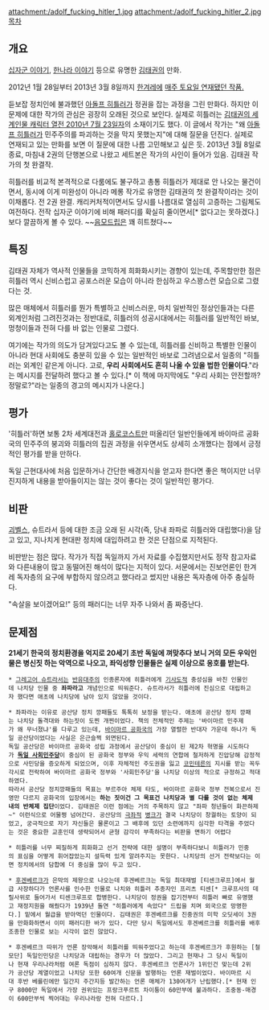 attachment:/adolf_fucking_hitler_1.jpg attachment:/adolf_fucking_hitler_2.jpg
[[목차]]
== 개요 ==
[[김태권의 십자군 이야기|십자군 이야기]], [[김태권의 한나라 이야기|한나라 이야기]] 등으로 유명한 [[김태권]]의 만화.

2012년 1월 28일부터 2013년 3월 8일까지 [[한겨레]]에 [http://www.hani.co.kr/kisa/section-009017000/home01.html 매주 토요일 연재됐던 작품.]

듣보잡 정치인에 불과했던 [[아돌프 히틀러]]가 정권을 잡는 과정을 그린 만화다. 하지만 이 문제에 대한 작가의 관심은 굉장히 오래된 것으로 보인다. 실제로 히틀러는 [http://hook.hani.co.kr/archives/9221 김태권의 세계인물 캐릭터 열전 2010년 7월 23일자]의 소재이기도 했다. 이 글에서 작가는 "왜 [[아돌프 히틀러]]가 민주주의를 파괴하는 것을 막지 못했는지"에 대해 질문을 던진다. 실제로 연재되고 있는 만화를 보면 이 질문에 대한 나름 고민해보고 싶은 듯. 2013년 3월 8일로 종료, 마침내 2권의 단행본으로 나왔고 세트본은 작가의 사인이 들어가 있음. 김태권 작가의 첫 완결작.

히틀러를 비교적 본격적으로 다룸에도 불구하고 총통 히틀러가 제대로 안 나오는 물건이면서, 동시에 이게 미완성이 아니라 메롱 작가로 유명한 김태권의 첫 완결작이라는 것이 이채롭다. 전 2권 완결. 캐리커처적이면서도 당시를 나름대로 열심히 고증하는 그림체도 여전하다. 전작 십자군 이야기에 비해 패러디를 확실히 줄이면서[* 없다고는 못하겠다.] 보다 깔끔하게 볼 수 있다. ~~[[음모]]드립은 꽤 히트쳤다~~

== 특징 ==

김태권 자체가 역사적 인물들을 코믹하게 희화화시키는 경향이 있는데, 주목할만한 점은 히틀러 역시 신비스럽고 공포스러운 모습이 아니라 한심하고 우스꽝스런 모습으로 그렸다는 것.

많은 매체에서 히틀러를 뭔가 특별하고 신비스러운, 마치 일반적인 정상인들과는 다른 외계인처럼 그려진것과는 정반대로, 히틀러의 성공시대에서는 히틀러를 일반적인 바보, 멍청이들과 전혀 다를 바 없는 인물로 그렸다.

여기에는 작가의 의도가 담겨있다고도 볼 수 있는데, 히틀러를 신비하고 특별한 인물이 아니라 현대 사회에도 충분히 있을 수 있는 일반적인 바보로 그려냄으로서 일종의 "히틀러는 외계인 같은게 아니다. 고로, '''우리 사회에서도 흔히 나올 수 있을 법한 인물이다'''."라는 메시지를 전달하려 했다고 볼 수 있다.[* 이 책에 마지막에도 "우리 사회는 안전할까? 정말로?"라는 일종의 경고의 메시지가 나온다.]

== 평가 ==
'히틀러'하면 보통 2차 세계대전과 [[홀로코스트]]만 떠올리던 일반인들에게 바이마르 공화국의 민주주의 붕괴와 히틀러의 집권 과정을 쉬우면서도 상세히 소개했다는 점에서 긍정적인 평가를 받을 만하다. 

독일 근현대사에 처음 입문하거나 간단한 배경지식을 얻고자 한다면 좋은 책이지만 너무 진지하게 내용을 받아들이지는 않는 것이 좋다는 것이 일반적인 평가다.

== 비판 ==
[[괴벨스]], 슈트라서 등에 대한 조금 오래 된 시각(즉, 당내 좌파로 히틀러와 대립했다)을 담고 있고, 지나치게 현대판 정치에 대입하려고 한 것은 단점으로 지적된다. 

비판받는 점은 많다. 작가가 직접 독일까지 가서 자료를 수집했지만서도 정작 참고자료와 다른내용이 많고 동떨어진 해석이 많다는 지적이 있다. 서문에서는 진보언론인 한겨레 독자층의 요구에 부합하지 않으려고 했다라고 썼지만 내용은 독자층에 아주 충실하다. 

"속살을 보이겠어요!" 등의 패러디는 너무 자주 나와서 좀 짜증난다.
== 문제점 ==
'''21세기 한국의 정치환경을 억지로 20세기 초반 독일에 껴맞추다 보니 거의 모든 우익인물은 병신짓 하는 악역으로 나오고, 좌익성향 인물들은 실제 이상으로 옹호를 받는다.'''

 * [[그레고어 슈트라서]]는 [[반유대주의]] 인종론자에 히틀러에게 [[기사도]]적 충성심을 바친 인물인데 나치당 인물 중 '''좌파라고''' 개념인으로 띄워준다. 슈트라서가 히틀러에 진심으로 대립하고자 했다면 애초에 나치당에 남아 있지 않았을 것이다.

 * 좌파라는 이유로 공산당 정치 깡패들도 톡톡히 보정을 받는다. 애초에 공산당 정치 깡패는 나치당 돌격대와 하는짓이 도찐 개찐이었다. 책의 전체적인 주제는 '바이마르 민주제가 왜 무너졌냐'를 다루고 있는데, [[바이마르 공화국]]의 가장 열렬한 반대자 가운데 하나가 독일 공산당이었다는 사실은 은근슬쩍 외면된다.
 독일 공산당은 바이마르 공화국 성립 과정에서 공산당이 중심이 된 제2차 혁명을 시도하다가 '''[[독일 사회민주당]]'''이 중심이 된 공화국 정부와 우익 세력의 연합에 철저하게 진압당해 감정적으로 사민당을 증오하게 되었으며, 이후 자체적인 주도권을 잃고 [[코민테른]]의 지시를 받는 꼭두각시로 전락하여 바이마르 공화국 정부와 '사회민주당'을 나치당 이상의 적으로 규정하고 적대하였다.
 따라서 공산당 정치깡패들의 목표는 부르주아 체제 타도, 바이마르 공화국 정부 전복으로서 진영만 다르지 공화국의 입장에서는 '''하는 짓이건 그 목표건 나치당과 별 다를 것이 없는 체제 내의 반체제 집단'''이었다. 김태권은 이런 점에는 거의 주목하지 않고 "좌파 청년들이 화끈하제~" 이런식으로 어물쩡 넘어간다. 공산당의 [[극좌]]적 [[병크]]가 결국 나치당이 창궐하는 토양이 되었고, 궁극적으로 자기 자신들은 물론이고 그 배후에 있던 소련에까지 심각한 타격을 주었다는 것은 중요한 교훈인데 생략되어서 균형 감각이 부족하다는 비판을 면하기 어렵다

 * 히틀러를 너무 찌질하게 희화화고 선거 전략에 대한 설명이 부족하다보니 히틀러가 민중의 표심을 어떻게 휘어잡았는지 설득력 있게 알려주지는 못한다. 나치당의 선거 전략보다는 이면 정치에서의 담합에 더 중심을 많이 두고 있다.

 * [[후겐베르크]]가 은막의 제왕으로 나오는데 후겐베르크는 독일 최대재벌 [티센크루프]에서 월급 사장하다가 언론사를 인수한 인물로 나치와 히틀러 추종자인 프리츠 티센[* 크루프사의 데릴사위로 들어가서 티센크루프로 합병한다. 나치당이 정권을 잡기전부터 히틀러 빠로 유명했고 재정지원을 해줬다가 1939년 돌연 "히틀러에게 속았다" 드립을 치며 외국으로 망명한다.] 밑에서 월급을 받아먹던 인물이다. 김태권은 후겐베르크를 진중권의 미학 오딧세이 3권을 만화화하면서 이미 패러디한 바가 있다. 다만 당시 독일에서도 후겐베르크를 히틀러를 배후조종한 인물로 보는 시각이 없진 않았다.

 * 후겐베르크 따위가 언론 장악해서 히틀러를 띄워주었다고 하는데 후겐베르크가 후원하는 [철모단] 독일인민당은 나치당과 대립하는 경우가 더 많았다. 그리고 현재나 그 당시 독일이나 현재 우리나라처럼 여론 독점이 심하지 않다. 후겐베르크 언론사가 1위인건 맞는데 2위가 공산당 계열이었고 나치당 또한 60여개 신문을 발행하는 언론 재벌이었다. 바이마르 시대 후반 베를린에만 일간지 주간지등 발간하는 언론 매체가 130여개가 난립했다.[* 현재 인구 8000만 독일에서 가장 권위있는 프랑크푸르트 차이퉁이 60만부에 불과하다. 조중동-매경이 600만부씩 찍어대는 우리나라랑 전혀 다르다.]
